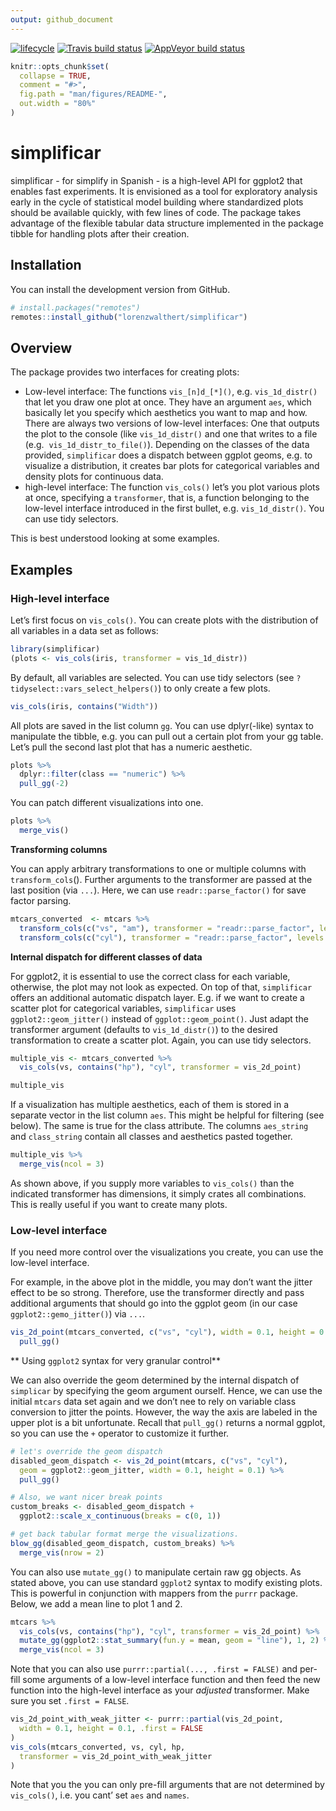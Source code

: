 ```yaml
---
output: github_document
---
```

[![lifecycle](https://img.shields.io/badge/lifecycle-experimental-orange.svg)](https://www.tidyverse.org/life cycle/#experimental)
  [![Travis build status](https://travis-ci.org/lorenzwalthert/simplificar.svg?branch=master)](https://travis-ci.org/lorenzwalthert/simplificar)
  [![AppVeyor build status](https://ci.appveyor.com/api/projects/status/github/lorenzwalthert/simplificar?branch=master&svg=true)](https://ci.appveyor.com/project/lorenzwalthert/simplificar)<!-- README.md is generated from README.Rmd. Please edit that file --> 
<!-- README.md is generated from README.Rmd. Please edit that file -->

```r
knitr::opts_chunk$set(
  collapse = TRUE,
  comment = "#>",
  fig.path = "man/figures/README-",
  out.width = "80%"
)
```


# simplificar

simplificar - for simplify in Spanish - is a high-level API for ggplot2 that 
enables fast experiments. It is envisioned as a tool for exploratory analysis 
early in the cycle of statistical model building where standardized plots 
should be available quickly, with few lines of code. The package takes 
advantage of the flexible tabular data structure implemented in the package 
tibble for handling plots after their creation.

## Installation

You can install the development version from GitHub.

```r
# install.packages("remotes")
remotes::install_github("lorenzwalthert/simplificar")
```


## Overview

The package provides two interfaces for creating plots: 

* Low-level interface: The functions `vis_[n]d_[*]()`, e.g. `vis_1d_distr()` 
  that 
  let you draw one plot at once. They have an argument `aes`, which basically 
  let you specify which aesthetics you want to map and how. There are always
  two versions of low-level interfaces: One that outputs the plot to the 
  console (like `vis_1d_distr()` and one that writes to a file (e.g. 
  `vis_1d_distr_to_file()`). Depending on the classes of the data provided, 
  `simplificar` does a dispatch between ggplot geoms, e.g. to visualize a 
  distribution, it creates bar plots for categorical variables and density 
  plots for continuous data.
* high-level interface: The function `vis_cols()` let's you plot various plots 
  at once, specifying a `transformer`, that is, a function belonging to the 
  low-level interface introduced in the first bullet, e.g. `vis_1d_distr()`. 
  You can use tidy selectors. 

This is best understood looking at some examples.

## Examples

### High-level interface

Let's first focus on `vis_cols()`. You can create plots with the distribution 
of all variables in a data set as follows:

```r
library(simplificar)
(plots <- vis_cols(iris, transformer = vis_1d_distr))
```

By default, all variables are selected. You can use tidy selectors (see 
`?tidyselect::vars_select_helpers()`) to only create a few plots.
```r
vis_cols(iris, contains("Width"))
```

All plots are saved in the list column `gg`. You can use dplyr(-like) syntax
to manipulate the tibble, e.g. you can pull out a certain plot from your gg 
table. Let's pull the second last plot that has a numeric aesthetic.
```r
plots %>%
  dplyr::filter(class == "numeric") %>%
  pull_gg(-2)
```


You can patch different visualizations into one.
```r
plots %>%
  merge_vis()
```

**Transforming columns**

You can apply arbitrary transformations to one or multiple columns with 
`transform_cols`(). Further arguments to the transformer are passed at the last 
position (via `...`). Here, we can use `readr::parse_factor()` for save factor 
parsing.

```r
mtcars_converted  <- mtcars %>%
  transform_cols(c("vs", "am"), transformer = "readr::parse_factor", levels = 1:0) %>%
  transform_cols(c("cyl"), transformer = "readr::parse_factor", levels = c(4, 6, 8))

```

**Internal dispatch for different classes of data**

For ggplot2, it is essential to use the correct class for each variable, 
otherwise, the plot may not look as expected. On top of that, `simplificar`
offers an additional automatic dispatch layer. E.g. if we want to create a 
scatter plot for categorical variables, `simplificar` uses `ggplot2::geom_jitter()`
instead of `ggplot::geom_point()`. 
Just adapt the transformer argument (defaults to `vis_1d_distr()`) to the 
desired transformation to create a scatter plot. Again, you can 
use tidy selectors.
```r
multiple_vis <- mtcars_converted %>%
  vis_cols(vs, contains("hp"), "cyl", transformer = vis_2d_point) 

multiple_vis
```

If a visualization has multiple aesthetics, each of them is stored in a separate
vector in the list column `aes`. This might be helpful for filtering 
(see below). The same is true for the class attribute. The columns `aes_string` 
and `class_string` contain all classes and aesthetics pasted together.
```r

multiple_vis %>%
  merge_vis(ncol = 3)
```

As shown above, if you supply more variables to `vis_cols()` than the indicated 
transformer has dimensions, it simply crates all combinations. This is really useful if 
you want to create many plots.

### Low-level interface

If you need more control over the visualizations you create, you can use the 
low-level interface.

For example, in the above plot in the middle, you may don't want the jitter
effect to be so strong. Therefore, use the transformer directly and pass 
additional arguments that should go into the ggplot geom (in our
case `ggplot2::gemo_jitter()`) via `...`.

```r
vis_2d_point(mtcars_converted, c("vs", "cyl"), width = 0.1, height = 0.1) %>%
  pull_gg()
```

** Using `ggplot2` syntax for very granular control**

We can also override the geom determined by the internal dispatch of `simplicar`
by specifying the geom argument ourself. Hence, we can use the initial `mtcars` 
data set again and we don't nee to rely on variable class conversion to jitter 
the points. However, the way the axis are labeled in the upper plot is a bit
unfortunate. Recall that `pull_gg()` returns a normal ggplot, so you can use 
the `+` operator to customize it further.

```r
# let's override the geom dispatch
disabled_geom_dispatch <- vis_2d_point(mtcars, c("vs", "cyl"), 
  geom = ggplot2::geom_jitter, width = 0.1, height = 0.1) %>%
  pull_gg()

# Also, we want nicer break points
custom_breaks <- disabled_geom_dispatch + 
  ggplot2::scale_x_continuous(breaks = c(0, 1))

# get back tabular format merge the visualizations. 
blow_gg(disabled_geom_dispatch, custom_breaks) %>%
  merge_vis(nrow = 2)
```

You can also use `mutate_gg()` to manipulate certain raw gg objects.
As stated above, you can use standard `ggplot2` syntax to modify existing plots.
This is powerful in conjunction with mappers from the `purrr` package.
Below, we add a mean line to plot 1 and 2.

```r
mtcars %>%
  vis_cols(vs, contains("hp"), "cyl", transformer = vis_2d_point) %>%
  mutate_gg(ggplot2::stat_summary(fun.y = mean, geom = "line"), 1, 2) %>%
  merge_vis(ncol = 3)
```

Note that you can also use `purrr::partial(..., .first = FALSE)` and per-fill 
some arguments of a low-level interface function and then feed the new function into 
the high-level interface as your *adjusted* transformer. Make sure you set 
`.first = FALSE`.
```r
vis_2d_point_with_weak_jitter <- purrr::partial(vis_2d_point, 
  width = 0.1, height = 0.1, .first = FALSE
)
vis_cols(mtcars_converted, vs, cyl, hp,
  transformer = vis_2d_point_with_weak_jitter
)
```

Note that you the you can only pre-fill arguments that are not determined by 
`vis_cols()`, i.e. you cant' set `aes` and `names`.
